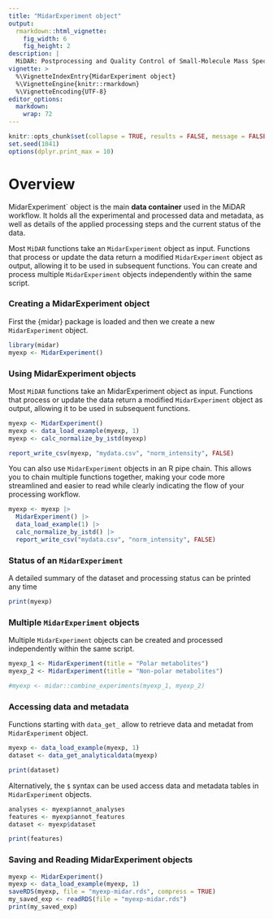 ```yaml
---
title: "MidarExperiment object"
output: 
  rmarkdown::html_vignette:
    fig_width: 6
    fig_height: 2
description: |
  MiDAR: Postprocessing and Quality Control of Small-Molecule Mass Spectrometry Data 
vignette: >
  %\VignetteIndexEntry{MidarExperiment object}
  %\VignetteEngine{knitr::rmarkdown}
  %\VignetteEncoding{UTF-8}
editor_options: 
  markdown: 
    wrap: 72
---
```


```r
knitr::opts_chunk$set(collapse = TRUE, results = FALSE, message = FALSE, comment = "#>", out.width = "100%")
set.seed(1041)
options(dplyr.print_max = 10)
```
# Overview

MidarExperiment` object is the main **data container** used in the MiDAR workflow. It holds all the experimental and processed data and metadata, as well as details of the applied processing steps and the current status of the data.

Most `MiDAR` functions take an `MidarExperiment` object as input. Functions that process or update the data return a modified `MidarExperiment` object as output, allowing it to be used in subsequent functions. You can create and process multiple `MidarExperiment` objects independently within the same script.

### Creating a MidarExperiment object

First the {midar} package is loaded and then we create a new `MidarExperiment` object.

```r
library(midar)
myexp <- MidarExperiment()
```


### Using MidarExperiment objects

Most `MiDAR` functions take an MidarExperiment object as input. Functions that process or update the data return a modified `MidarExperiment` object as output, allowing it to be used in subsequent functions. 

```r
myexp <- MidarExperiment()
myexp <- data_load_example(myexp, 1)
myexp <- calc_normalize_by_istd(myexp)

report_write_csv(myexp, "mydata.csv", "norm_intensity", FALSE)

```

You can also use `MidarExperiment` objects in an R pipe chain. This allows you to chain multiple functions together, making your code more streamlined and easier to read while clearly indicating the flow of your processing workflow.

```r
myexp <- myexp |> 
  MidarExperiment() |>
  data_load_example(1) |>
  calc_normalize_by_istd() |>
  report_write_csv("mydata.csv", "norm_intensity", FALSE)

```


### Status of an `MidarExperiment`

A detailed summary of the dataset and processing status can be printed any time

```r
print(myexp)
```

### Multiple `MidarExperiment` objects

Multiple `MidarExperiment` objects can be created and processed independently within the same script.

```r
myexp_1 <- MidarExperiment(title = "Polar metabolites")
myexp_2 <- MidarExperiment(title = "Non-polar metabolites")

#myexp <- midar::combine_experiments(myexp_1, myexp_2)
```


### Accessing data and metadata

Functions starting with `data_get_` allow to retrieve data and metadat from `MidarExperiment` object. 

```r
myexp <- data_load_example(myexp, 1)
dataset <- data_get_analyticaldata(myexp)

print(dataset)
```

Alternatively, the `$` syntax can be used access data and metadata tables in `MidarExperiment` objects. 

```r
analyses <- myexp$annot_analyses
features <- myexp$annot_features
dataset <- myexp$dataset

print(features)

```

### Saving and Reading MidarExperiment objects

```r
myexp <- MidarExperiment()
myexp <- data_load_example(myexp, 1)
saveRDS(myexp, file = "myexp-midar.rds", compress = TRUE)
my_saved_exp <- readRDS(file = "myexp-midar.rds")
print(my_saved_exp)
```

